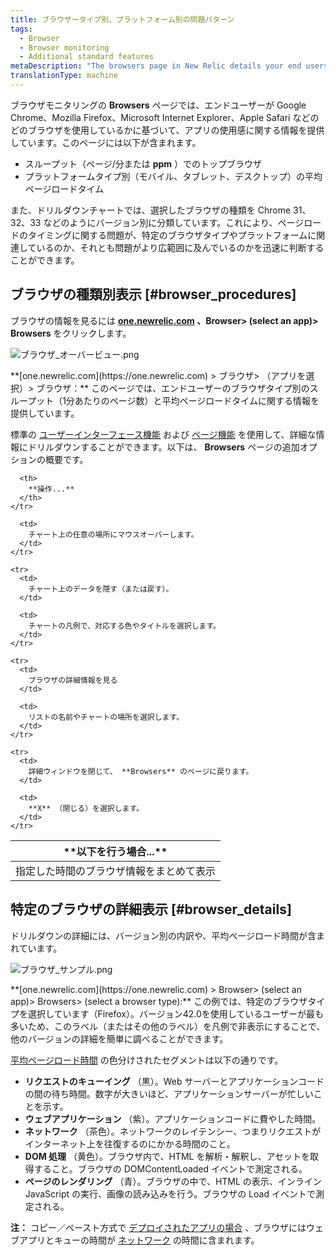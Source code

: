 ```yaml
---
title: ブラウザータイプ別、プラットフォーム別の問題パターン
tags:
  - Browser
  - Browser monitoring
  - Additional standard features
metaDescription: "The browsers page in New Relic details your end users' experience with your app by type (IE, Safari, etc.) and platform (mobile, tablet, desktop)."
translationType: machine
---
```


ブラウザモニタリングの **Browsers** ページでは、エンドユーザーが Google Chrome、Mozilla Firefox、Microsoft Internet Explorer、Apple Safari などのどのブラウザを使用しているかに基づいて、アプリの使用感に関する情報を提供しています。このページには以下が含まれます。

- スループット（ページ/分または **ppm** ）でのトップブラウザ
- プラットフォームタイプ別（モバイル、タブレット、デスクトップ）の平均ページロードタイム

また、ドリルダウンチャートでは、選択したブラウザの種類を Chrome 31、32、33 などのようにバージョン別に分類しています。これにより、ページロードのタイミングに関する問題が、特定のブラウザタイプやプラットフォームに関連しているのか、それとも問題がより広範囲に及んでいるのかを迅速に判断することができます。

## ブラウザの種類別表示 [#browser_procedures]

ブラウザの情報を見るには **[one.newrelic.com](https://one.newrelic.com) 、Browser> (select an app)> Browsers** をクリックします。

![ブラウザ_オーバービュー.png](src/images/browsers_overview.png 'ブラウザ_オーバービュー.png')

<figcaption>
  **[one.newrelic.com](https://one.newrelic.com) > ブラウザ> （アプリを選択）>
  ブラウザ：**
  このページでは、エンドユーザーのブラウザタイプ別のスループット（1分あたりのページ数）と平均ページロードタイムに関する情報を提供しています。
</figcaption>

標準の [ユーザーインターフェース機能](/docs/accounts-partnerships/education/getting-started-new-relic/new-relic-user-interface) および [ページ機能](/docs/data-analysis/user-interface-functions/standard-page-functions) を使用して、詳細な情報にドリルダウンすることができます。以下は、 **Browsers** ページの追加オプションの概要です。

<table>
  <thead>
    <tr>
      <th width={200}>
        **以下を行う場合...**
      </th>

      <th>
        **操作...**
      </th>
    </tr>

  </thead>

  <tbody>
    <tr>
      <td>
        指定した時間のブラウザ情報をまとめて表示
      </td>

      <td>
        チャート上の任意の場所にマウスオーバーします。
      </td>
    </tr>

    <tr>
      <td>
        チャート上のデータを隠す（または戻す）。
      </td>

      <td>
        チャートの凡例で、対応する色やタイトルを選択します。
      </td>
    </tr>

    <tr>
      <td>
        ブラウザの詳細情報を見る
      </td>

      <td>
        リストの名前やチャートの場所を選択します。
      </td>
    </tr>

    <tr>
      <td>
        詳細ウィンドウを閉じて、 **Browsers** のページに戻ります。
      </td>

      <td>
        **X** （閉じる）を選択します。
      </td>
    </tr>

  </tbody>
</table>

## 特定のブラウザの詳細表示 [#browser_details]

ドリルダウンの詳細には、バージョン別の内訳や、平均ページロード時間が含まれています。

![ブラウザ_サンプル.png](src/images/browser_example.png 'ブラウザ_サンプル.png')

<figcaption>
  **[one.newrelic.com](https://one.newrelic.com) > Browser> (select an app)>
  Browsers> (select a browser type):**
  この例では、特定のブラウザタイプを選択しています（Firefox）。バージョン42.0を使用しているユーザーが最も多いため、このラベル（またはその他のラベル）を凡例で非表示にすることで、他のバージョンの詳細を簡単に調べることができます。
</figcaption>

[平均ページロード時間](/docs/browser/new-relic-browser/page-load-timing/page-load-timing-process) の色分けされたセグメントは以下の通りです。

- **リクエストのキューイング** （黒）。Web サーバーとアプリケーションコードの間の待ち時間。数字が大きいほど、アプリケーションサーバーが忙しいことを示す。
- **ウェブアプリケーション** （紫）。アプリケーションコードに費やした時間。
- **ネットワーク** （茶色）。ネットワークのレイテンシー、つまりリクエストがインターネット上を往復するのにかかる時間のこと。
- **DOM 処理** （黄色）。ブラウザ内で、HTML を解析・解釈し、アセットを取得すること。ブラウザの DOMContentLoaded イベントで測定される。
- **ページのレンダリング** （青）。ブラウザの中で、HTML の表示、インライン JavaScript の実行、画像の読み込みを行う。ブラウザの Load イベントで測定される。

**注：** コピー／ペースト方式で [デプロイされたアプリの場合](/docs/browser/new-relic-browser/installation-configuration/adding-apps-new-relic-browser) 、ブラウザにはウェブアプリとキューの時間が [ネットワーク](/docs/browser/new-relic-browser/page-load-timing-resources/page-load-timing-process#h3-network) の時間に含まれます。
